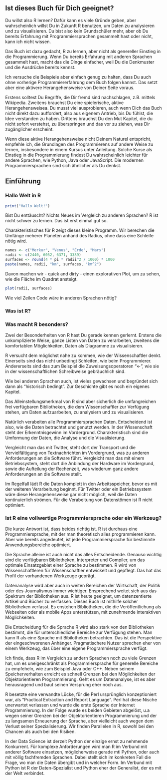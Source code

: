## Ist dieses Buch für Dich geeignet?

Du willst also R lernen? Dafür kann es viele Gründe geben, aber wahrscheinlich
willst Du in Zukunft R benutzen, um Daten zu analysieren und zu visualisieren.
Du bist also kein Grundschüler mehr, aber ob Du bereits Erfahrung mit
Programmiersprachen gesammelt hast oder nicht, kann ich nicht wissen.

Das Buch ist dazu gedacht, R zu lernen, aber nicht als genereller Einstieg in
die Programmierung. Wenn Du bereits Erfahrung mit anderen Sprachen gesammelt
hast, macht das die Dinge einfacher, weil Du die Denkmuster und die Ausdrücke
bereits kennst.

Ich versuche die Beispiele aber einfach genug zu halten, dass Du auch ohne
vorherige Programmiererfahrung dem Buch folgen kannst. Das setzt aber eine
aktivere Herangehensweise von Deiner Seite voraus.

Erstens solltest Du Begriffe, die Dir fremd sind nachschlagen, z.B. mittels
Wikipedia. Zweitens brauchst Du eine spielerische, aktive Herangehensweisea.
Du musst viel ausprobieren, auch wenn Dich das Buch nicht direkt dazu
auffordert, also aus eigenem Antrieb, bis Du fühlst, die Idee verstanden zu
haben. Drittens brauchst Du den Mut Kapitel, die du nicht sofort verstehst, zu
überspringen und das vor zu ziehen, was Dir zugänglicher erscheint.

Wenn diese aktive Herangehensweise nicht Deinem Naturel entspricht, empfehle
ich, die Grundlagen des Programmierens auf andere Weise zu lernen, insbesondere
in einem Kursus unter Anleitung. Solche Kurse als Einstieg in die
Programmierung findest Du wahrscheinlich leichter für andere Sprachen, wie
Python, Java oder JavaScript. Die modernen Programmiersprachen sind sich
ähnlicher als Du denkst.

## Einführung

### Hallo Welt in R

```r
print("Hallo Welt!")
```

Bist Du enttäuscht? Nichts Neues im Vergleich zu anderen Sprachen?
R ist nicht schwer zu lernen. Das ist erst einmal gut so.

Charakteristisches für R zeigt dieses kleine Programm. Wir berechen die Umfänge
meherer Planeten anhand des Radius, ohne dass eine Schleife nötig wird.

```r
names <- c("Merkur", "Venus", "Erde", "Mars")
radii <- c(2440, 6052, 6371, 3389)
surfaces <- round(4 * pi * radii^2 / 1000) * 1000
paste(names, radii, "km", surfaces, "km^2")
```

Davon machen wir - quick and dirty - einen explorativen Plot, um zu sehen,
wie die Fläche im Quadrat ansteigt.

```r
plot(radii, surfaces)
```

Wie viel Zeilen Code wäre in anderen Sprachen nötig?

### Was ist R?

### Was macht R besonders?

Zwei der Besonderheiten von R hast Du gerade kennen gerlernt. Erstens die
unkomplizierte Weise, ganze Listen von Daten zu verarbeiten, zweitens die
komfortablen Möglichkeiten, Daten als Diagramme zu visualisieren.

R versucht dem möglichst nahe zu kommen, wie der Wissenschaftler denkt.
Einerseits sind das nicht unbedingt Schleifen, wie beim Programmierer.
Andererseits sind das zum Beispiel die Zuweisungsoperatoren "<-", wie sie
in der wissenschaftlichen Schreibweise gebräuchlich sind.

Wie bei anderen Sprachen auch, ist vieles gewachsen und begründet sich dann
als "historisch bedingt". Zur Geschichte gibt es noch ein eigenes Kapitel.

Das Alleinstellungsmerkmal von R sind aber sicherlich die umfangreichen
frei verfügbaren Bibliotheken, die dem Wissenschaftler zur Verfügung stehen,
um Daten aufzuarbeiten, zu analysiern und zu visualisieren.

Natürlich verabeiten alle Programmiersprachen Daten. Entscheidend ist also,
wie die Daten betrachtet und genutzt werden. In der Wissenschaft steht der
Erkenntnisgewinn im Vordergrund. Charakteristisch sind die Umformung der
Daten, die Analyse und die Visualisierung.

Vergleicht man das mit Twitter, steht dort der Transport und die Vervielfältigung
von Textnachrichten im Vordergrund, was zu anderen Anforderungen an die Software
führt. Vergleicht man das mit einem Betriebssystem, steht dort die Anbindung
der Hardware im Vordergrund, sowie die Aufteilung der Rechenzeit, was wiederum
ganz andere Anforderungen an die Software stellt.

Im Regelfall lädt R die Daten komplett in den Arbeitsspeicher, bevor es mit der
weiteren Verarbeitung beginnt. Für Twitter oder ein Betriebssystem wäre diese
Herangehensweise gar nicht möglich, weil die Daten kontinuierlich strömen.
Für die Verabeitung von Datenstömen ist R nicht optimiert.

### Ist R eine vollwertige Programmiersprache oder ein Werkzeug?

Die kurze Antwort ist, dass beides richtig ist. R ist durchaus eine
Programmiersprache, mit der man theoretisch alles programmieren kann.
Aber wie bereits angedeutet, ist jede Programmiersprache für bestimmte
Anwendungsbereiche optimiert.

Die Sprache alleine ist auch nicht das alles Entscheidende. Genauso wichtig
sind die verfügbaren Bibliotheken, Interpreter und Compiler, um das optimale
Einsatzgebiet einer Sprache zu bestimmen. R wird von Wissenschaftleren für
Wissenschaftler entwickelt und gepflegt. Das hat das Profil der vorhandenen
Werkzeuge geprägt.

Datenanalyse wird aber auch in weiten Bereichen der Wirtschaft, der Politik
oder des Journalismus immer wichtiger. Ensprechend weitet sich aus das Spektrum
der Bibliotheken aus. R ist heute geeignet, um datenzentierte Artikel und Bücher
zu verfassen. Dieses Buch ist mithilfe solcher Bibliotheken verfasst. Es
enstehen Bibliotheken, die die Veröffentlichung als Webseiten oder als mobile
Apps unterstützen, mit zunehmende interaktiven Möglichkeiten.

Die Entscheidung für die Sprache R wird also stark von den Bibliotheken
bestimmt, die für unterschiedliche Bereiche zur Verfügung stehen. Man kann R
als eine Sprache mit Bibilotheken betrachten. Das ist die Perspektive der
eingeschworenen Anhänger. Pragmatischere Nutzer sprechen eher von einem
Werkzeug, das über eine eigene Programmiersprache verfügt.

Ich finde, dass R im Vergleich zu andern Sprachen noch zu viele Grenzen
hat, um es uneigeschränkt als Programmiersprache für generelle Bereiche zu
empfeheln, wie zum Beispiel Java oder C++. Neben seinem Speicherverhalten
erreicht es schnell Grenzen bei den Möglichkeiten der Objektorientieren
Programmierung. Geht es um Datenanalyse, ist es aber herausragend und baut
seinen Versprung eher noch aus.

R besetzte eine verwandte Lücke, für die Perl ursprünglich konzeptioniert war,
als "Practical Extraction and Report Language". Perl hat diese Nische
unerwartet verlassen und wurde die erste Sprache der Internet Programmierung.
In der Folge wurde es beiden Gebieten abgelöst, u.a wegen seiner Grenzen bei
der Objektorientieren Programmierung und der zu langsamen Erneuerung der
Sprache, aber vielleicht auch wegen dem Verlust seiner Spezialisierung. Wir
finden Parallelen in R, sowohl bei den Chancen als auch bei den Risiken.

In der Data Science ist derzeit Python der einzige ernst zu nehmende Konkurrent.
Für komplexe Anforderungen wird man R im Verbund mit anderer Software
einsetzen, möglicherweise gerade mti Python, oder auch mit völlig fachfremden
Sprachen. Dabei stellt sich im konkreten Fall die Frage, wo man die Daten
übergibt und in welcher Form. Im Verbund mit Python ist R der Daten-Spezialist
und Python eher der Generalist, der es mit der Welt verbindet.


